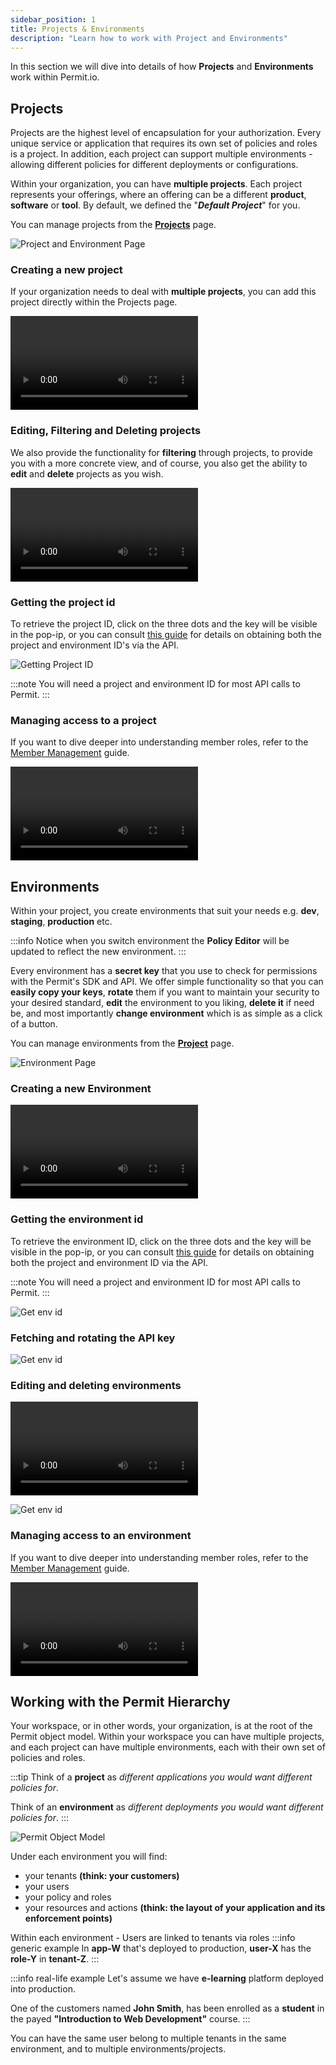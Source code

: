 ```yaml
---
sidebar_position: 1
title: Projects & Environments
description: "Learn how to work with Project and Environments"
---
```




In this section we will dive into details of how **Projects** and **Environments** work within Permit.io.

## Projects

Projects are the highest level of encapsulation for your authorization. Every unique service or application that requires its
own set of policies and roles is a project. In addition, each project can support multiple environments - allowing different
policies for different deployments or configurations.

Within your organization, you can have **multiple projects**.
Each project represents your offerings, where an offering can be a different **product**, **software** or **tool**.
By default, we defined the "**_Default Project_**" for you.

You can manage projects from the **[Projects](https://app.permit.io/projects)** page.

![Project and Environment Page](/ui-videos/project-and-env/projects-and-envs.png)

### Creating a new project

If your organization needs to deal with **multiple projects**, you can add this project directly within the Projects page.

<video controls>
	<source src={createProject} />
</video>

### Editing, Filtering and Deleting projects

We also provide the functionality for **filtering** through projects, to provide you with a more concrete view, and of course,
you also get the ability to **edit** and **delete** projects as you wish.

<video controls>
	<source src={editFilterDeleteProj} />
</video>

### Getting the project id

To retrieve the project ID, click on the three dots and the key will be visible in the pop-ip, or you can consult
[this guide](/api/examples/get-project-and-env) for details on obtaining both the project and environment ID's via the API.

![Getting Project ID](/ui-videos/project-and-env/project-id.png)

:::note
You will need a project and environment ID for most API calls to Permit.
:::

### Managing access to a project

If you want to dive deeper into understanding member roles, refer to the
[Member Management](/manage-your-account/workspace-settings#member-management) guide.

<video controls>
	<source src={manageAccessProj} />
</video>

## Environments

Within your project, you create environments that suit your needs e.g. **dev**, **staging**, **production** etc.

:::info
Notice when you switch environment the **Policy Editor** will be updated to reflect the new environment.
:::

Every environment has a **secret key** that you use to check for permissions with the Permit's SDK and API.
We offer simple functionality so that you can **easily copy your keys**, **rotate** them if you want to maintain your
security to your desired standard, **edit** the environment to you liking, **delete it** if need be, and most importantly **change
environment** which is as simple as a click of a button.

You can manage environments from the **[Project](https://app.permit.io/project-management)** page.

![Environment Page](/ui-videos/project-and-env/manage-envs.png)

### Creating a new Environment

<video controls>
	<source src={createEnvironment} />
</video>

### Getting the environment id

To retrieve the environment ID, click on the three dots and the key will be visible in the pop-ip, or you can consult
[this guide](/api/examples/get-project-and-env) for details on obtaining both the project and environment ID via the API.

:::note
You will need a project and environment ID for most API calls to Permit.
:::

![Get env id](/ui-videos/workspace-settings/getting-env-id.png)

### Fetching and rotating the API key

![Get env id](/ui-videos/workspace-settings/fetch-and-rotate-api-key.png)

### Editing and deleting environments

<video controls>
	<source src={editEnvironment} />
</video>

![Get env id](/ui-videos/workspace-settings/delete-env.png)

### Managing access to an environment

If you want to dive deeper into understanding member roles, refer to the
[Member Management](/manage-your-account/workspace-settings#member-management) guide.

<video controls>
	<source src={manageAccessEnv} />
</video>

## Working with the Permit Hierarchy

Your workspace, or in other words, your organization, is at the root of the Permit object model.
Within your workspace you can have multiple projects, and each project can have multiple environments,
each with their own set of policies and roles.

:::tip
Think of a **project** as _different applications you would want different policies for_.

Think of an **environment** as _different deployments you would want different policies for_.
:::

![Permit Object Model](/img/diagrams/api-model.svg)

Under each environment you will find:

- your tenants **(think: your customers)**
- your users
- your policy and roles
- your resources and actions **(think: the layout of your application and its enforcement points)**

Within each environment - Users are linked to tenants via roles
:::info generic example
In **app-W** that's deployed to production, **user-X** has the **role-Y** in **tenant-Z**.
:::

:::info real-life example
Let's assume we have **e-learning** platform deployed into production.

One of the customers named **John Smith**, has been enrolled as a **student** in the payed
**"Introduction to Web Development"** course.
:::

You can have the same user belong to multiple tenants in the same environment, and to multiple environments/projects.
